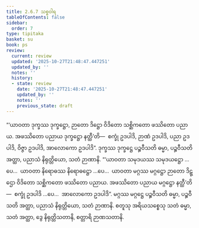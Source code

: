 ```yaml
---
title: 2.6.7 သစ္စဝါရ
tableOfContents: false
sidebar:
  order: 7
type: tipitaka
basket: su
book: ps
review:
  current: review
  updated: '2025-10-27T21:48:47.447251'
  updated_by: ''
  notes: ''
  history:
  - state: review
    date: '2025-10-27T21:48:47.447251'
    updated_by: ''
    notes: ''
    previous_state: draft
---
```



<ReviewStatus review={frontmatter.review} showDetails={true} />

<HypothesisAnnotation frontmatter={frontmatter} />

<DynamicBreadcrumb />

<Division number="36" book="ps" e="ch" v="26" p="40">

<Paragraph number="1612" book="ps">
“‘ယာဝတာ ဒုက္ခဿ ဒုက္ခဋ္ဌော, ဉာတော ဒိဋ္ဌော ဝိဒိတော သစ္ဆိကတော ဖဿိတော ပညာယ. အဖဿိတော ပညာယ ဒုက္ခဋ္ဌော နတ္ထီ’တိ—  စက္ခုံ ဥဒပါဒိ, ဉာဏံ ဥဒပါဒိ, ပညာ ဥဒပါဒိ, ဝိဇ္ဇာ ဥဒပါဒိ, အာလောကော ဥဒပါဒိ”. ဒုက္ခဿ ဒုက္ခဋ္ဌေ ပဉ္စဝီသတိ ဓမ္မာ, ပဉ္စဝီသတိ အတ္ထာ, ပညာသံ နိရုတ္တိယော, သတံ ဉာဏာနိ.
</Paragraph>

<Paragraph number="1613" book="ps">
“‘ယာဝတာ သမုဒယဿ သမုဒယဋ္ဌော …ပေ…  ယာဝတာ နိရောဓဿ နိရောဓဋ္ဌော …ပေ…  ယာဝတာ မဂ္ဂဿ မဂ္ဂဋ္ဌော ဉာတော ဒိဋ္ဌော ဝိဒိတော သစ္ဆိကတော ဖဿိတော ပညာယ. အဖဿိတော ပညာယ မဂ္ဂဋ္ဌော နတ္ထီ’တိ—  စက္ခုံ ဥဒပါဒိ …ပေ…  အာလောကော ဥဒပါဒိ”. မဂ္ဂဿ မဂ္ဂဋ္ဌေ ပဉ္စဝီသတိ ဓမ္မာ, ပဉ္စဝီသတိ အတ္ထာ, ပညာသံ နိရုတ္တိယော, သတံ ဉာဏာနိ.
</Paragraph>

<Paragraph number="1614" book="ps">
စတူသု အရိယသစ္စေသု သတံ ဓမ္မာ, သတံ အတ္ထာ, ဒွေ နိရုတ္တိသတာနိ, စတ္တာရိ ဉာဏသတာနိ.
</Paragraph>
</Division>